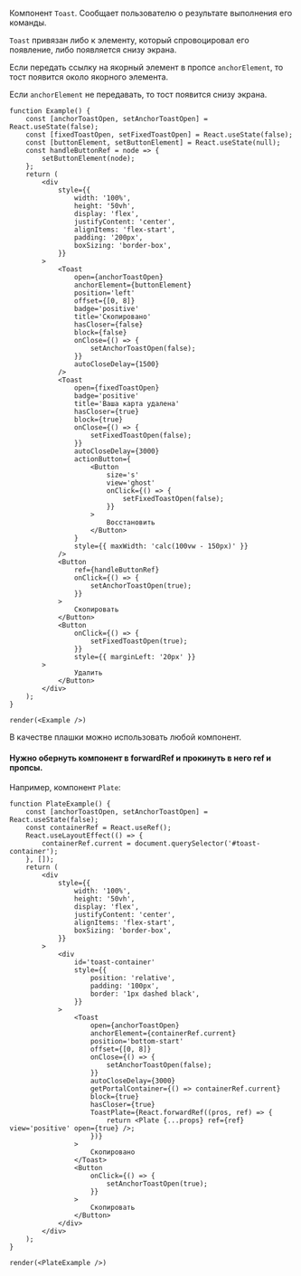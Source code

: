 

Компонент `Toast`. Cообщает пользователю о результате выполнения его команды.

`Toast` привязан либо к элементу, который спровоцировал его появление, либо появляется снизу экрана.

Если передать ссылку на якорный элемент в пропсе `anchorElement`, то тост появится около якорного элемента.

Если `anchorElement` не передавать, то тост появится снизу экрана.

```tsx live
function Example() {
    const [anchorToastOpen, setAnchorToastOpen] = React.useState(false);
    const [fixedToastOpen, setFixedToastOpen] = React.useState(false);
    const [buttonElement, setButtonElement] = React.useState(null);
    const handleButtonRef = node => {
        setButtonElement(node);
    };
    return (
        <div
            style={{
                width: '100%',
                height: '50vh',
                display: 'flex',
                justifyContent: 'center',
                alignItems: 'flex-start',
                padding: '200px',
                boxSizing: 'border-box',
            }}
        >
            <Toast
                open={anchorToastOpen}
                anchorElement={buttonElement}
                position='left'
                offset={[0, 8]}
                badge='positive'
                title='Скопировано'
                hasCloser={false}
                block={false}
                onClose={() => {
                    setAnchorToastOpen(false);
                }}
                autoCloseDelay={1500}
            />
            <Toast
                open={fixedToastOpen}
                badge='positive'
                title='Ваша карта удалена'
                hasCloser={true}
                block={true}
                onClose={() => {
                    setFixedToastOpen(false);
                }}
                autoCloseDelay={3000}
                actionButton={
                    <Button
                        size='s'
                        view='ghost'
                        onClick={() => {
                            setFixedToastOpen(false);
                        }}
                    >
                        Восстановить
                    </Button>
                }
                style={{ maxWidth: 'calc(100vw - 150px)' }}
            />
            <Button
                ref={handleButtonRef}
                onClick={() => {
                    setAnchorToastOpen(true);
                }}
            >
                Скопировать
            </Button>
            <Button
                onClick={() => {
                    setFixedToastOpen(true);
                }}
                style={{ marginLeft: '20px' }}
        >
                Удалить
            </Button>
        </div>
    );
}

render(<Example />)
```

В качестве плашки можно использовать любой компонент.

#### Нужно обернуть компонент в forwardRef и прокинуть в него ref и пропсы.

Например, компонент `Plate`:

```tsx live
function PlateExample() {
    const [anchorToastOpen, setAnchorToastOpen] = React.useState(false);
    const containerRef = React.useRef();
    React.useLayoutEffect(() => {
        containerRef.current = document.querySelector('#toast-container');
    }, []);
    return (
        <div
            style={{
                width: '100%',
                height: '50vh',
                display: 'flex',
                justifyContent: 'center',
                alignItems: 'flex-start',
                boxSizing: 'border-box',
            }}
        >
            <div
                id='toast-container'
                style={{
                    position: 'relative',
                    padding: '100px',
                    border: '1px dashed black',
                }}
            >
                <Toast
                    open={anchorToastOpen}
                    anchorElement={containerRef.current}
                    position='bottom-start'
                    offset={[0, 8]}
                    onClose={() => {
                        setAnchorToastOpen(false);
                    }}
                    autoCloseDelay={3000}
                    getPortalContainer={() => containerRef.current}
                    block={true}
                    hasCloser={true}
                    ToastPlate={React.forwardRef((pros, ref) => {
                        return <Plate {...props} ref={ref} view='positive' open={true} />;
                    })}
                >
                    Скопировано
                </Toast>
                <Button
                    onClick={() => {
                        setAnchorToastOpen(true);
                    }}
                >
                    Скопировать
                </Button>
            </div>
        </div>
    );
}

render(<PlateExample />)
```
